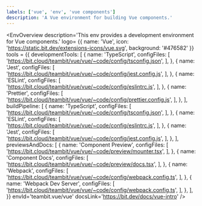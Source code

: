 ```yaml
---
labels: ['vue', 'env', 'vue components']
description: 'A Vue environment for building Vue components.'
---
```



<EnvOverview description='This env provides a development environment for Vue components.'
  logo= {{
    name: 'Vue',
    icon: 'https://static.bit.dev/extensions-icons/vue.svg',
    background: '#476582'
  }} 
  tools = {{
    developmentTools: [
      {
        name: 'TypeScript',
        configFiles: [
          'https://bit.cloud/teambit/vue/vue/~code/config/tsconfig.json',
        ],
      },
      {
        name: 'Jest',
        configFiles: [
          'https://bit.cloud/teambit/vue/vue/~code/config/jest.config.js',
        ],
      },
      {
        name: 'ESLint',
        configFiles: [
          'https://bit.cloud/teambit/vue/vue/~code/config/eslintrc.js',
        ],
      },
      {
        name: 'Prettier',
        configFiles: [
          'https://bit.cloud/teambit/vue/vue/~code/config/prettier.config.js',
        ],
      },
    ],
    buildPipeline: [
      {
        name: 'TypeScript',
        configFiles: [
          'https://bit.cloud/teambit/vue/vue/~code/config/tsconfig.json',
        ],
      },
      {
        name: 'ESLint',
        configFiles: [
          'https://bit.cloud/teambit/vue/vue/~code/config/eslintrc.js',
        ],
      },
      {
        name: 'Jest',
        configFiles: [
          'https://bit.cloud/teambit/vue/vue/~code/config/jest.config.js',
        ],
      },
    ],
    previewsAndDocs: [
      {
        name: 'Component Preview',
        configFiles: [
          'https://bit.cloud/teambit/vue/vue/~code/preview/mounter.tsx',
        ],
      },
      {
        name: 'Component Docs',
        configFiles: [
          'https://bit.cloud/teambit/vue/vue/~code/preview/docs.tsx',
        ],
      },
      {
        name: 'Webpack',
        configFiles: [
          'https://bit.cloud/teambit/vue/vue/~code/config/webpack.config.ts',
        ],
      },
      {
        name: 'Webpack Dev Server',
        configFiles: [
          'https://bit.cloud/teambit/vue/vue/~code/config/webpack.config.ts',
        ],
      },
    ],
  }}
  envId='teambit.vue/vue'
  docsLink='https://bit.dev/docs/vue-intro' />